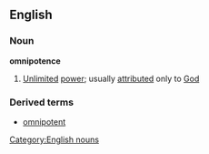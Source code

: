==English==
===Noun===
{{wikipedia}}
'''omnipotence'''
#[[Unlimited]] [[power]]; usually [[attributed]] only to [[God]]
===Derived terms===
*[[omnipotent]]
[[Category:English nouns]]